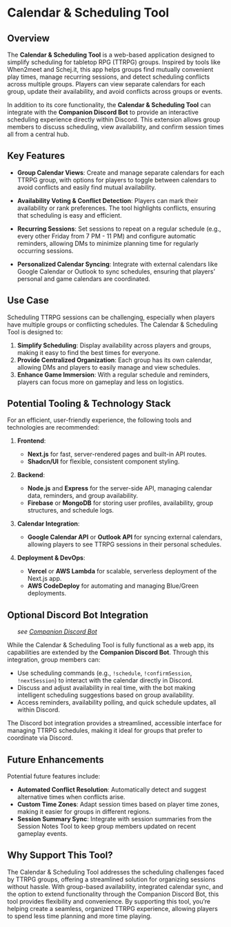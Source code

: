 # Calendar & Scheduling Tool

## Overview

The **Calendar & Scheduling Tool** is a web-based application designed to simplify scheduling for tabletop RPG (TTRPG) groups. Inspired by tools like When2meet and Schej.it, this app helps groups find mutually convenient play times, manage recurring sessions, and detect scheduling conflicts across multiple groups. Players can view separate calendars for each group, update their availability, and avoid conflicts across groups or events.

In addition to its core functionality, the **Calendar & Scheduling Tool** can integrate with the **Companion Discord Bot** to provide an interactive scheduling experience directly within Discord. This extension allows group members to discuss scheduling, view availability, and confirm session times all from a central hub.

## Key Features

- **Group Calendar Views**: Create and manage separate calendars for each TTRPG group, with options for players to toggle between calendars to avoid conflicts and easily find mutual availability.

- **Availability Voting & Conflict Detection**: Players can mark their availability or rank preferences. The tool highlights conflicts, ensuring that scheduling is easy and efficient.

- **Recurring Sessions**: Set sessions to repeat on a regular schedule (e.g., every other Friday from 7 PM - 11 PM) and configure automatic reminders, allowing DMs to minimize planning time for regularly occurring sessions.

- **Personalized Calendar Syncing**: Integrate with external calendars like Google Calendar or Outlook to sync schedules, ensuring that players’ personal and game calendars are coordinated.

## Use Case

Scheduling TTRPG sessions can be challenging, especially when players have multiple groups or conflicting schedules. The Calendar & Scheduling Tool is designed to:

1. **Simplify Scheduling**: Display availability across players and groups, making it easy to find the best times for everyone.
2. **Provide Centralized Organization**: Each group has its own calendar, allowing DMs and players to easily manage and view schedules.
3. **Enhance Game Immersion**: With a regular schedule and reminders, players can focus more on gameplay and less on logistics.

## Potential Tooling & Technology Stack

For an efficient, user-friendly experience, the following tools and technologies are recommended:

1. **Frontend**:
   - **Next.js** for fast, server-rendered pages and built-in API routes.
   - **Shadcn/UI** for flexible, consistent component styling.

2. **Backend**:
   - **Node.js** and **Express** for the server-side API, managing calendar data, reminders, and group availability.
   - **Firebase** or **MongoDB** for storing user profiles, availability, group structures, and schedule logs.

3. **Calendar Integration**:
   - **Google Calendar API** or **Outlook API** for syncing external calendars, allowing players to see TTRPG sessions in their personal schedules.

4. **Deployment & DevOps**:
   - **Vercel** or **AWS Lambda** for scalable, serverless deployment of the Next.js app.
   - **AWS CodeDeploy** for automating and managing Blue/Green deployments.

## Optional Discord Bot Integration
&nbsp;&nbsp;&nbsp;&nbsp;&nbsp;&nbsp;_see [Companion Discord Bot](/dashboard/tools/bot)_

While the Calendar & Scheduling Tool is fully functional as a web app, its capabilities are extended by the **Companion Discord Bot**. Through this integration, group members can:

- Use scheduling commands (e.g., `!schedule`, `!confirmSession`, `!nextSession`) to interact with the calendar directly in Discord.
- Discuss and adjust availability in real time, with the bot making intelligent scheduling suggestions based on group availability.
- Access reminders, availability polling, and quick schedule updates, all within Discord.

The Discord bot integration provides a streamlined, accessible interface for managing TTRPG schedules, making it ideal for groups that prefer to coordinate via Discord.

## Future Enhancements

Potential future features include:

- **Automated Conflict Resolution**: Automatically detect and suggest alternative times when conflicts arise.
- **Custom Time Zones**: Adapt session times based on player time zones, making it easier for groups in different regions.
- **Session Summary Sync**: Integrate with session summaries from the Session Notes Tool to keep group members updated on recent gameplay events.

## Why Support This Tool?

The Calendar & Scheduling Tool addresses the scheduling challenges faced by TTRPG groups, offering a streamlined solution for organizing sessions without hassle. With group-based availability, integrated calendar sync, and the option to extend functionality through the Companion Discord Bot, this tool provides flexibility and convenience. By supporting this tool, you’re helping create a seamless, organized TTRPG experience, allowing players to spend less time planning and more time playing.

